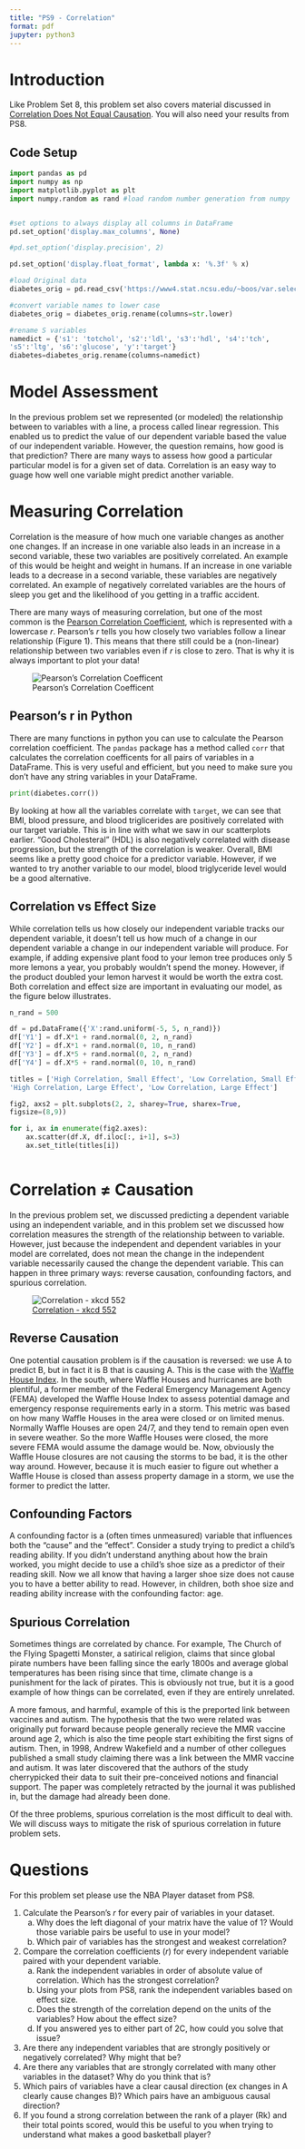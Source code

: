 ```yaml
---
title: "PS9 - Correlation"
format: pdf
jupyter: python3
---
```


# Introduction

Like Problem Set 8, this problem set also covers material discussed in [Correlation Does Not Equal Causation](https://www.youtube.com/watch?v=GtV-VYdNt_g&list=PL8dPuuaLjXtNM_Y-bUAhblSAdWRnmBUcr&index=9&t=1s). You will also need your results from PS8.

## Code Setup
```python
import pandas as pd  
import numpy as np
import matplotlib.pyplot as plt
import numpy.random as rand #load random number generation from numpy


#set options to always display all columns in DataFrame
pd.set_option('display.max_columns', None)

#pd.set_option('display.precision', 2)

pd.set_option('display.float_format', lambda x: '%.3f' % x)

#load Original data
diabetes_orig = pd.read_csv('https://www4.stat.ncsu.edu/~boos/var.select/diabetes.tab.txt', sep='\t')

#convert variable names to lower case
diabetes_orig = diabetes_orig.rename(columns=str.lower)

#rename S variables
namedict = {'s1': 'totchol', 's2':'ldl', 's3':'hdl', 's4':'tch', 
's5':'ltg', 's6':'glucose', 'y':'target'}
diabetes=diabetes_orig.rename(columns=namedict)


```



# Model Assessment
In the previous problem set we represented (or modeled) the relationship between to variables with a line, a process called linear regression. This enabled us to predict the value of our dependent variable based the value of our independent variable. However, the question remains, how good is that prediction? There are many ways to assess how good a particular particular model is for a given set of data. Correlation is an easy way to guage how well one variable might predict another variable.

# Measuring Correlation
Correlation is the measure of how much one variable changes as another one changes. If an increase in one variable also leads in an increase in a second variable, these two variables are positively correlated. An example of this would be height and weight in humans. If an increase in one variable leads to a decrease in a second variable, these variables are negatively correlated. An example of negatively correlated variables are the hours of sleep you get and the likelihood of you getting in a traffic accident.

There are many ways of measuring correlation, but one of the most common is the [Pearson Correlation Coefficient](https://en.wikipedia.org/wiki/Pearson_correlation_coefficient), which is represented with a lowercase $r$. Pearson's $r$ tells you how closely two variables follow a linear relationship (Figure 1). This means that there still could be a (non-linear) relationship between two variables even if $r$ is close to zero. That is why it is always important to plot your data!

![Pearson's Correlation Coefficent](data/plots/Correlation_examples2.png)

## Pearson's r in Python

There are many functions in python you can use to calculate the Pearson correlation coefficient. The `pandas` package has a method called `corr` that calculates the correlation coefficents for all pairs of variables in a DataFrame. This is very useful and efficient, but you need to make sure you don't have any string variables in your DataFrame.

```python

print(diabetes.corr())

```


By looking at how all the variables correlate with `target`, we can see that BMI, blood pressure, and blood triglicerides are positively correlated with our target variable. This is in line with what we saw in our scatterplots earlier. "Good Cholesteral" (HDL) is also negatively correlated with disease progression, but the strength of the correlation is weaker. Overall, BMI seems like a pretty good choice for a predictor variable. However, if we wanted to try another variable to our model, blood triglyceride level would be a good alternative.

## Correlation vs Effect Size

While correlation tells us how closely our independent variable tracks our dependent variable, it doesn't tell us how much of a change in our dependent variable a change in our independent variable will produce. For example, if adding expensive plant food to your lemon tree produces only 5 more lemons a year, you probably wouldn't spend the money. However, if the product doubled your lemon harvest it would be worth the extra cost. Both correlation and effect size are important in evaluating our model, as the figure below illustrates. 
```python

n_rand = 500

df = pd.DataFrame({'X':rand.uniform(-5, 5, n_rand)})
df['Y1'] = df.X*1 + rand.normal(0, 2, n_rand) 
df['Y2'] = df.X*1 + rand.normal(0, 10, n_rand)
df['Y3'] = df.X*5 + rand.normal(0, 2, n_rand)
df['Y4'] = df.X*5 + rand.normal(0, 10, n_rand)

titles = ['High Correlation, Small Effect', 'Low Correlation, Small Effect',
'High Correlation, Large Effect', 'Low Correlation, Large Effect']

fig2, axs2 = plt.subplots(2, 2, sharey=True, sharex=True,
figsize=(8,9))

for i, ax in enumerate(fig2.axes):
    ax.scatter(df.X, df.iloc[:, i+1], s=3)
    ax.set_title(titles[i])



```



# Correlation $\neq$ Causation
In the previous problem set, we discussed predicting a dependent variable using an independent variable, and in this problem set we discussed how correlation measures the strength of the relationship between to variable. However, just because the independent and dependent variables in your model are correlated, does not mean the change in the independent variable necessarily caused the change the dependent variable. This can happen in three primary ways: reverse causation, confounding factors, and spurious correlation. 

![[Correlation - xkcd 552](https://xkcd.com/552/)](data/plots/correlation_2x.png)


## Reverse Causation
One potential causation problem is if the causation is reversed: we use A to predict B, but in fact it is B that is causing A. This is the case with the [Waffle House Index](https://en.wikipedia.org/wiki/Waffle_House_Index). In the south, where Waffle Houses and hurricanes are both plentiful, a former member of the Federal Emergency Management Agency (FEMA) developed the Waffle House Index to assess potential damage and emergency response requirements early in a storm. This metric was based on how many Waffle Houses in the area were closed or on limited menus. Normally Waffle Houses are open 24/7, and they tend to remain open even in severe weather. So the more Waffle Houses were closed, the more severe FEMA would assume the damage would be. Now, obviously the Waffle House closures are not causing the storms to be bad, it is the other way around. However, because it is much easier to figure out whether a Waffle House is closed than assess property damage in a storm, we use the former to predict the latter.

## Confounding Factors
A confounding factor is a (often times unmeasured) variable that influences both the "cause" and the "effect". Consider a study trying to predict a child's reading ability. If you didn't understand anything about how the brain worked, you might decide to use a child's shoe size as a predictor of their reading skill. Now we all know that having a larger shoe size does not cause you to have a better ability to read. However, in children, both shoe size and reading ability increase with the confounding factor: age. 

## Spurious Correlation

Sometimes things are correlated by chance. For example, The Church of the Flying Spagetti Monster, a satirical religion, claims that since global pirate numbers have been falling since the early 1800s and average global temperatures has been rising since that time, climate change is a punishment for the lack of pirates. This is obviously not true, but it is a good example of how things can be correlated, even if they are entirely unrelated.

A more famous, and harmful, example of this is the preported link between vaccines and autism. The hypothesis that the two were related was originally put forward because people generally recieve the MMR vaccine around age 2, which is also the time people start exhibiting the first signs of autism. Then, in 1998, Andrew Wakefield and a number of other collegues published a small study claiming there was a link between the MMR vaccine and autism. It was later discovered that the authors of the study cherrypicked their data to suit their pre-conceived notions and financial support. The paper was completely retracted by the journal it was published in, but the damage had already been done. 

Of the three problems, spurious correlation is the most difficult to deal with. We will discuss ways to mitigate the risk of spurious correlation in future problem sets.


# Questions

For this problem set please use the NBA Player dataset from PS8. 

1. Calculate the Pearson's $r$ for every pair of variables in your dataset.
   a. Why does the left diagonal of your matrix have the value of 1? Would those variable pairs be useful to use in your model?
   b. Which pair of variables has the strongest and weakest correlation?
   
2. Compare the correlation coefficients ($r$) for every independent variable paired with your dependent variable.
   a. Rank the independent variables in order of absolute value of correlation. Which has the strongest correlation?
   b. Using your plots from PS8, rank the independent variables based on effect size.
   c. Does the strength of the correlation depend on the units of the variables? How about the effect size?
   d. If you answered yes to either part of 2C, how could you solve that issue?
3. Are there any independent variables that are strongly positively or negatively correlated? Why might that be?
4. Are there any variables that are strongly correlated with many other variables in the dataset? Why do you think that is?
5. Which pairs of variables have a clear causal direction (ex changes in A clearly cause changes B)? Which pairs have an ambiguous causal direction?
6. If you found a strong correlation between the rank of a player (Rk) and their total points scored, would this be useful to you when trying to understand what makes a good basketball player?